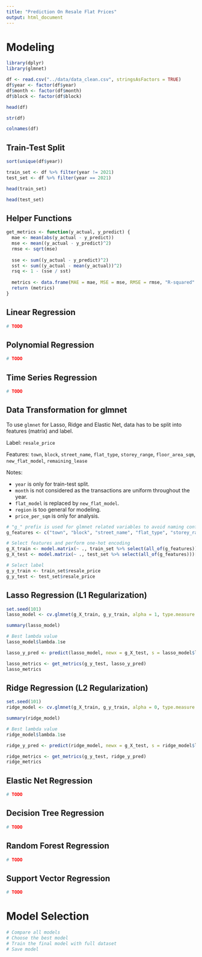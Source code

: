 ```yaml
---
title: "Prediction On Resale Flat Prices"
output: html_document
---
```


# Modeling

```r
library(dplyr)
library(glmnet)
```

```r
df <- read.csv("../data/data_clean.csv", stringsAsFactors = TRUE)
df$year <- factor(df$year)
df$month <- factor(df$month)
df$block <- factor(df$block)
```

```r
head(df)
```

```r
str(df)
```

```r
colnames(df)
```

## Train-Test Split

```r
sort(unique(df$year))
```

```r
train_set <- df %>% filter(year != 2021)
test_set <- df %>% filter(year == 2021)
```

```r
head(train_set)
```

```r
head(test_set)
```

## Helper Functions

```r
get_metrics <- function(y_actual, y_predict) {
  mae <- mean(abs(y_actual - y_predict))
  mse <- mean((y_actual - y_predict)^2)
  rmse <- sqrt(mse)
  
  sse <- sum((y_actual - y_predict)^2)
  sst <- sum((y_actual - mean(y_actual))^2)
  rsq <- 1 - (sse / sst)
  
  metrics <- data.frame(MAE = mae, MSE = mse, RMSE = rmse, "R-squared" = rsq)
  return (metrics)
}
```

## Linear Regression

```r
# TODO
```

## Polynomial Regression

```r
# TODO
```

## Time Series Regression

```r
# TODO
```

## Data Transformation for glmnet

To use `glmnet` for Lasso, Ridge and Elastic Net, data has to be split into features (matrix) and label.

Label:
`resale_price`

Features:
`town`, `block`, `street_name`, `flat_type`, `storey_range`, `floor_area_sqm`, `new_flat_model`, `remaining_lease`

Notes:

- `year` is only for train-test split.
- `month` is not considered as the transactions are uniform throughout the year.
- `flat_model` is replaced by `new_flat_model`.
- `region` is too general for modeling.
- `price_per_sqm` is only for analysis.

```r
# "g_" prefix is used for glmnet related variables to avoid naming conflicts
g_features <- c("town", "block", "street_name", "flat_type", "storey_range", "floor_area_sqm", "new_flat_model", "remaining_lease")

# Select features and perform one-hot encoding
g_X_train <- model.matrix(~ ., train_set %>% select(all_of(g_features)))[,-1]
g_X_test <- model.matrix(~ ., test_set %>% select(all_of(g_features)))[,-1]

# Select label
g_y_train <- train_set$resale_price
g_y_test <- test_set$resale_price
```

## Lasso Regression (L1 Regularization)

```r
set.seed(101)
lasso_model <- cv.glmnet(g_X_train, g_y_train, alpha = 1, type.measure = "mse", family = "gaussian")
```

```r
summary(lasso_model)
```

```r
# Best lambda value
lasso_model$lambda.1se
```

```r
lasso_y_pred <- predict(lasso_model, newx = g_X_test, s = lasso_model$lambda.1se)
```

```r
lasso_metrics <- get_metrics(g_y_test, lasso_y_pred)
lasso_metrics
```

## Ridge Regression (L2 Regularization)

```r
set.seed(101)
ridge_model <- cv.glmnet(g_X_train, g_y_train, alpha = 0, type.measure = "mse", family = "gaussian")
```

```r
summary(ridge_model)
```

```r
# Best lambda value
ridge_model$lambda.1se
```

```r
ridge_y_pred <- predict(ridge_model, newx = g_X_test, s = ridge_model$lambda.1se)
```

```r
ridge_metrics <- get_metrics(g_y_test, ridge_y_pred)
ridge_metrics
```

## Elastic Net Regression

```r
# TODO
```

## Decision Tree Regression

```r
# TODO
```

## Random Forest Regression

```r
# TODO
```

## Support Vector Regression

```r
# TODO
```

# Model Selection

```r
# Compare all models
# Choose the best model
# Train the final model with full dataset
# Save model
```

